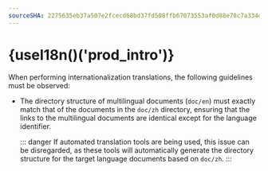 ```yaml
---
sourceSHA: 2275635eb37a507e2fcecd68bd37fd508ffb67073553af0d88e78c7a334d3982
---
```



# {useI18n()('prod_intro')}

<CompanyBrand />

<ProductBrand />

<ProductShortBrand />

When performing internationalization translations, the following guidelines must be observed:

- The directory structure of multilingual documents (`doc/en`) must exactly match that of the documents in the `doc/zh` directory, ensuring that the links to the multilingual documents are identical except for the language identifier.

  ::: danger
  If automated translation tools are being used, this issue can be disregarded, as these tools will automatically generate the directory structure for the target language documents based on `doc/zh`.
  :::

<AcpApisOverview />
